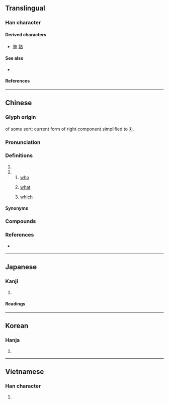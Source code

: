 {{character info/new}}
==Translingual==

===Han character===
{{Han char|rn=39|rad=子|as=08|sn=11|four=05417|canj=YDKNI|ids=⿰享丸}}

====Derived characters====
* [[塾]] [[熟]]

====See also====
* {{l|mul|埶}} <!-- reasonably graphically similar; compare 熱, 熟-->

====References====
{{Han ref|kx=0280.050|dkj=06995|dj=0549.030|hdz=21016.140|uh=5B70}}

----

==Chinese==
{{zh-forms}}

===Glyph origin===
{{Han etym}}
{{Han compound|享|丮|ls=ic}} of some sort; current form of right component simplified to [[丸]].

===Pronunciation===
{{zh-pron
|m=shú
|c=suk6
|h=pfs=su̍k
|mn=sio̍k
|w=
|mc=y
|oc=y
|ma=
|cat=pron,det
}}

===Definitions===
{{zh-hanzi}}

# {{zh-original|熟}}
# {{n-g|A particle.}}
## [[who]]
##: {{zh-x|人 非 聖賢，孰 能 無 過|People are not sages; '''who''' can be without error?}}
## [[what]]
##: {{zh-x|是 可 忍，孰 不可 忍|If this can be tolerated, '''what''' cannot?}}
## [[which]]
##: {{zh-x|膾炙 與 羊棗 孰 美？|'''Which''' is best, minced meat and broiled meat, or sheep-dates?|ref=Mengzi}}

====Synonyms====
{{zh-dial|誰}}

===Compounds===
{{zh-der|孰是孰非|是可忍，孰不可忍|孰若|孰料|人非聖賢，孰能無過}}

===References===
* {{qualifier|Hakka}} {{R:hak:Lau 1997}}

----

==Japanese==

===Kanji===
{{ja-kanji|grade=|rs=子08}}

# {{defn|lang=ja|sort=子08}}

====Readings====
{{ja-readings
|on=じゅく
|kun=たれ, いずれ
}}

----

==Korean==

===Hanja===
{{ko-hanja|숙}}

# {{defn|lang=ko|sort=子08}}

----

==Vietnamese==

===Han character===
{{vi-readings|rs=子08|reading=thục}}

# {{defn|lang=vi|sort=子08}}

{{cln|vi|Han tu}}